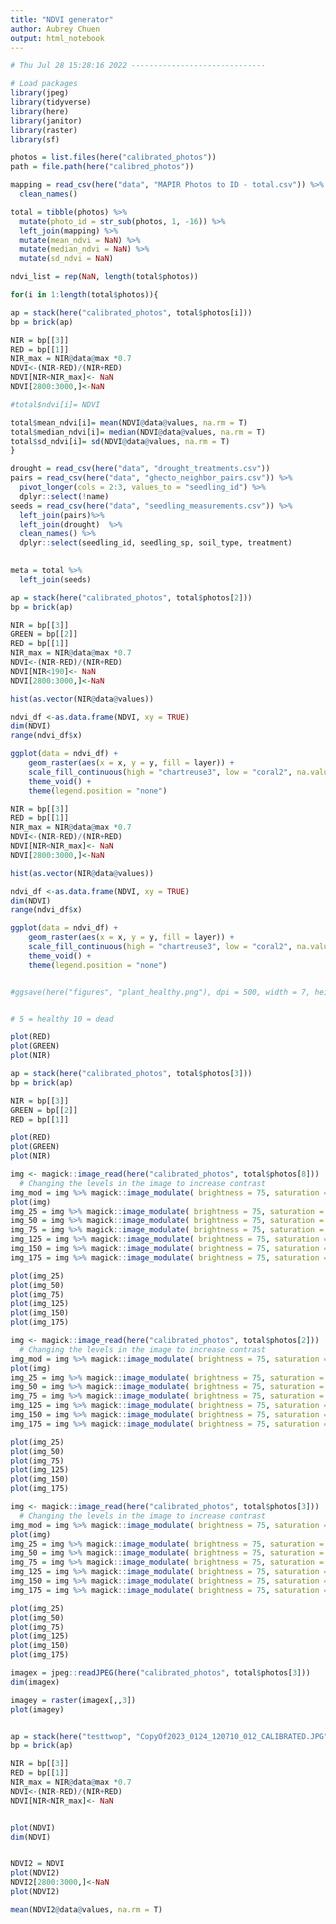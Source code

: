 ```yaml
---
title: "NDVI generator"
author: Aubrey Chuen
output: html_notebook
---
```


```r
# Thu Jul 28 15:28:16 2022 ------------------------------

# Load packages
library(jpeg)
library(tidyverse)
library(here)
library(janitor)
library(raster)
library(sf)
```


```r
photos = list.files(here("calibrated_photos"))
path = file.path(here("calibred_photos"))

mapping = read_csv(here("data", "MAPIR Photos to ID - total.csv")) %>% 
  clean_names()

total = tibble(photos) %>% 
  mutate(photo_id = str_sub(photos, 1, -16)) %>% 
  left_join(mapping) %>% 
  mutate(mean_ndvi = NaN) %>% 
  mutate(median_ndvi = NaN) %>% 
  mutate(sd_ndvi = NaN) 

ndvi_list = rep(NaN, length(total$photos))
```


```r
for(i in 1:length(total$photos)){

ap = stack(here("calibrated_photos", total$photos[i]))
bp = brick(ap)

NIR = bp[[3]]
RED = bp[[1]]
NIR_max = NIR@data@max *0.7
NDVI<-(NIR-RED)/(NIR+RED)
NDVI[NIR<NIR_max]<- NaN
NDVI[2800:3000,]<-NaN

#total$ndvi[i]= NDVI

total$mean_ndvi[i]= mean(NDVI@data@values, na.rm = T)
total$median_ndvi[i]= median(NDVI@data@values, na.rm = T)
total$sd_ndvi[i]= sd(NDVI@data@values, na.rm = T)
}

```


```r
drought = read_csv(here("data", "drought_treatments.csv")) 
pairs = read_csv(here("data", "ghecto_neighbor_pairs.csv")) %>% 
  pivot_longer(cols = 2:3, values_to = "seedling_id") %>% 
  dplyr::select(!name)
seeds = read_csv(here("data", "seedling_measurements.csv")) %>% 
  left_join(pairs)%>% 
  left_join(drought)  %>% 
  clean_names() %>% 
  dplyr::select(seedling_id, seedling_sp, soil_type, treatment)
  

meta = total %>% 
  left_join(seeds)

```

```r
ap = stack(here("calibrated_photos", total$photos[2]))
bp = brick(ap)

NIR = bp[[3]]
GREEN = bp[[2]]
RED = bp[[1]]
NIR_max = NIR@data@max *0.7
NDVI<-(NIR-RED)/(NIR+RED)
NDVI[NIR<190]<- NaN
NDVI[2800:3000,]<-NaN

hist(as.vector(NIR@data@values))

ndvi_df <-as.data.frame(NDVI, xy = TRUE)
dim(NDVI)
range(ndvi_df$x)

ggplot(data = ndvi_df) +
    geom_raster(aes(x = x, y = y, fill = layer)) +
    scale_fill_continuous(high = "chartreuse3", low = "coral2", na.value = "transparent", limits = c(0, 0.125)) +
    theme_void() +
    theme(legend.position = "none")

NIR = bp[[3]]
RED = bp[[1]]
NIR_max = NIR@data@max *0.7
NDVI<-(NIR-RED)/(NIR+RED)
NDVI[NIR<NIR_max]<- NaN
NDVI[2800:3000,]<-NaN

hist(as.vector(NIR@data@values))

ndvi_df <-as.data.frame(NDVI, xy = TRUE)
dim(NDVI)
range(ndvi_df$x)

ggplot(data = ndvi_df) +
    geom_raster(aes(x = x, y = y, fill = layer)) +
    scale_fill_continuous(high = "chartreuse3", low = "coral2", na.value = "transparent", limits = c(0, 0.125)) +
    theme_void() +
    theme(legend.position = "none")


#ggsave(here("figures", "plant_healthy.png"), dpi = 500, width = 7, height = 5)


# 5 = healthy 10 = dead

plot(RED)
plot(GREEN)
plot(NIR)

ap = stack(here("calibrated_photos", total$photos[3]))
bp = brick(ap)

NIR = bp[[3]]
GREEN = bp[[2]]
RED = bp[[1]]

plot(RED)
plot(GREEN)
plot(NIR)

img <- magick::image_read(here("calibrated_photos", total$photos[8]))
  # Changing the levels in the image to increase contrast
img_mod = img %>% magick::image_modulate( brightness = 75, saturation = 200, hue = 150)
plot(img)
img_25 = img %>% magick::image_modulate( brightness = 75, saturation = 200, hue = 25)
img_50 = img %>% magick::image_modulate( brightness = 75, saturation = 200, hue = 50)
img_75 = img %>% magick::image_modulate( brightness = 75, saturation = 200, hue = 75)
img_125 = img %>% magick::image_modulate( brightness = 75, saturation = 200, hue = 125)
img_150 = img %>% magick::image_modulate( brightness = 75, saturation = 200, hue = 150)
img_175 = img %>% magick::image_modulate( brightness = 75, saturation = 200, hue = 175)

plot(img_25)
plot(img_50)
plot(img_75)
plot(img_125)
plot(img_150)
plot(img_175)

img <- magick::image_read(here("calibrated_photos", total$photos[2]))
  # Changing the levels in the image to increase contrast
img_mod = img %>% magick::image_modulate( brightness = 75, saturation = 200, hue = 150)
plot(img)
img_25 = img %>% magick::image_modulate( brightness = 75, saturation = 200, hue = 25)
img_50 = img %>% magick::image_modulate( brightness = 75, saturation = 200, hue = 50)
img_75 = img %>% magick::image_modulate( brightness = 75, saturation = 200, hue = 75)
img_125 = img %>% magick::image_modulate( brightness = 75, saturation = 200, hue = 125)
img_150 = img %>% magick::image_modulate( brightness = 75, saturation = 200, hue = 150)
img_175 = img %>% magick::image_modulate( brightness = 75, saturation = 200, hue = 175)

plot(img_25)
plot(img_50)
plot(img_75)
plot(img_125)
plot(img_150)
plot(img_175)

img <- magick::image_read(here("calibrated_photos", total$photos[3]))
  # Changing the levels in the image to increase contrast
img_mod = img %>% magick::image_modulate( brightness = 75, saturation = 200, hue = 150)
plot(img)
img_25 = img %>% magick::image_modulate( brightness = 75, saturation = 200, hue = 25)
img_50 = img %>% magick::image_modulate( brightness = 75, saturation = 200, hue = 50)
img_75 = img %>% magick::image_modulate( brightness = 75, saturation = 200, hue = 75)
img_125 = img %>% magick::image_modulate( brightness = 75, saturation = 200, hue = 125)
img_150 = img %>% magick::image_modulate( brightness = 75, saturation = 200, hue = 150)
img_175 = img %>% magick::image_modulate( brightness = 75, saturation = 200, hue = 175)

plot(img_25)
plot(img_50)
plot(img_75)
plot(img_125)
plot(img_150)
plot(img_175)

imagex = jpeg::readJPEG(here("calibrated_photos", total$photos[3]))
dim(imagex)

imagey = raster(imagex[,,3])
plot(imagey)
```

```bash

```



```r

ap = stack(here("testtwop", "CopyOf2023_0124_120710_012_CALIBRATED.JPG"))
bp = brick(ap)

NIR = bp[[3]]
RED = bp[[1]]
NIR_max = NIR@data@max *0.7
NDVI<-(NIR-RED)/(NIR+RED)
NDVI[NIR<NIR_max]<- NaN


plot(NDVI)
dim(NDVI)


NDVI2 = NDVI
plot(NDVI2)
NDVI2[2800:3000,]<-NaN
plot(NDVI2)

mean(NDVI2@data@values, na.rm = T)
```




